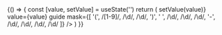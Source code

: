 
<Props of={MaskedInput} />

<Playground>
  {() => {
    const [value, setValue] = useState('')
    return (
      <MaskedInput
        i18n={{
          placeholder: 'e.x. (222) 222-2222',
          label: 'e.x. (222) 222-2222'
        }}
        onChange={({ target: { value } }) => setValue(value)}
        value={value}
        guide
        mask={[
          '(',
          /[1-9]/,
          /\d/,
          /\d/,
          ')',
          ' ',
          /\d/,
          /\d/,
          /\d/,
          '-',
          /\d/,
          /\d/,
          /\d/,
          /\d/
        ]}
      />
    )
  }}
</Playground>
